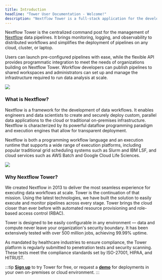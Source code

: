 ```yaml
---
title: Introduction
headline: "Tower User Documentation - Welcome!"
description: "Nextflow Tower is a full-stack application for the development, deployment, and monitoring of Nextflow data analysis pipelines."
---
```


Nextflow Tower is the centralized command post for the management of [Nextflow](https://www.nextflow.io/) data pipelines. It brings monitoring, logging, and observability to distributed workflows and simplifies the deployment of pipelines on any cloud, cluster, or laptop.

Users can launch pre-configured pipelines with ease, while the flexible API provides programmatic integration to meet the needs of organizations building on Nextflow Tower. Workflow developers can publish pipelines to shared workspaces and administrators can set up and manage the infrastructure required to run data analysis at scale.

![](./_images/overview_image.png)

### What is Nextflow?

Nextflow is a framework for the development of data workflows. It enables engineers and data scientists to create and securely deploy custom, parallel data applications to the cloud or traditional on-premises infrastructure. Nextflow is characterized by its powerful dataflow programming paradigm and execution engines that allow for transparent deployment.

Nextflow is both a programming workflow language and an execution runtime that supports a wide range of execution platforms, including popular traditional grid scheduling systems such as Slurm and IBM LSF, and cloud services such as AWS Batch and Google Cloud Life Sciences.

![](./_images/nf_home_page.png)

### Why Nextflow Tower?

We created Nextflow in 2013 to deliver the most seamless experience for executing data workflows at scale. Tower is the continuation of that mission. Using the latest technologies, we have built the solution to easily execute and monitor pipelines across every stage. Tower brings the cloud closer than ever before with automated resource provisioning and role-based access control (RBAC).

Tower is designed to be easily configurable in any environment — data and compute never leave your organization's security boundary. It has been extensively tested with over 500 million jobs, achieving 99.99% uptime.

As mandated by healthcare industries to ensure compliance, the Tower platform is regularly submitted to penetration tests and security scanning. These tests meet the compliance standards set by ISO-27001, HIPAA, and HITRUST.

:::tip
[**Sign up**](https://tower.nf "Nextflow Tower") to try Tower for free, or request a [**demo**](https://cloud.tower.nf/demo/ "Nextflow Tower Demo") for deployments in your own on-premises or cloud environment.
:::
